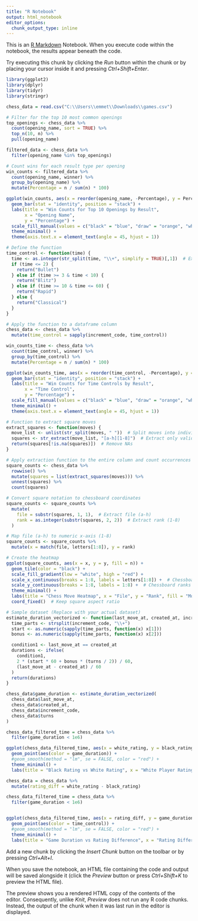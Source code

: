 ---
title: "R Notebook"
output: html_notebook
editor_options: 
  chunk_output_type: inline
---

This is an [R Markdown](http://rmarkdown.rstudio.com) Notebook. When you execute code within the notebook, the results appear beneath the code. 

Try executing this chunk by clicking the *Run* button within the chunk or by placing your cursor inside it and pressing *Ctrl+Shift+Enter*. 

```{r}
library(ggplot2)
library(dplyr)
library(tidyr)
library(stringr)

chess_data = read.csv("C:\\Users\\emmet\\Downloads\\games.csv")
```

```{r}

# Filter for the top 10 most common openings
top_openings <- chess_data %>%
  count(opening_name, sort = TRUE) %>%
  top_n(10, n) %>%
  pull(opening_name)

filtered_data <- chess_data %>%
  filter(opening_name %in% top_openings) 

# Count wins for each result type per opening
win_counts <- filtered_data %>%
  count(opening_name, winner) %>%
  group_by(opening_name) %>%
  mutate(Percentage = n / sum(n) * 100)

```


```{r}
ggplot(win_counts, aes(x = reorder(opening_name, -Percentage), y = Percentage, fill = winner)) +
  geom_bar(stat = "identity", position = "stack") +
  labs(title = "Win Counts for Top 10 Openings by Result",
       x = "Opening Name",
       y = "Percentage") +
  scale_fill_manual(values = c("black" = "blue", "draw" = "orange", "white" = "green")) +
  theme_minimal() +
  theme(axis.text.x = element_text(angle = 45, hjust = 1))

```

```{r}
# Define the function
time_control <- function(time) {
  time <- as.integer(str_split(time, "\\+", simplify = TRUE)[,1])  # Extract the first part before "+"
  if (time <= 2) {
    return("Bullet")
  } else if (time >= 3 & time < 10) {
    return("Blitz")
  } else if (time >= 10 & time <= 60) {
    return("Rapid")
  } else {
    return("Classical")
  }
}

# Apply the function to a dataframe column
chess_data <- chess_data %>%
  mutate(time_control = sapply(increment_code, time_control))

```

```{r}
win_counts_time <- chess_data %>%
  count(time_control, winner) %>%
  group_by(time_control) %>%
  mutate(Percentage = n / sum(n) * 100)

ggplot(win_counts_time, aes(x = reorder(time_control, -Percentage), y = Percentage, fill = winner)) +
  geom_bar(stat = "identity", position = "stack") +
  labs(title = "Win Counts for Time Controls by Result",
       x = "Time Control",
       y = "Percentage") +
  scale_fill_manual(values = c("black" = "blue", "draw" = "orange", "white" = "green")) +
  theme_minimal() +
  theme(axis.text.x = element_text(angle = 45, hjust = 1))
```


```{r}

# Function to extract square moves
extract_squares <- function(moves) {
  move_list <- unlist(str_split(moves, " "))  # Split moves into individual elements
  squares <- str_extract(move_list, "[a-h][1-8]")  # Extract only valid chessboard squares
  return(squares[!is.na(squares)])  # Remove NAs
}

# Apply extraction function to the entire column and count occurrences
square_counts <- chess_data %>%
  rowwise() %>%
  mutate(squares = list(extract_squares(moves))) %>%
  unnest(squares) %>%
  count(squares)

# Convert square notation to chessboard coordinates
square_counts <- square_counts %>%
  mutate(
    file = substr(squares, 1, 1),  # Extract file (a-h)
    rank = as.integer(substr(squares, 2, 2))  # Extract rank (1-8)
  )

# Map file (a-h) to numeric x-axis (1-8)
square_counts <- square_counts %>%
  mutate(x = match(file, letters[1:8]), y = rank)

# Create the heatmap
ggplot(square_counts, aes(x = x, y = y, fill = n)) +
  geom_tile(color = "black") +
  scale_fill_gradient(low = "white", high = "red") +
  scale_x_continuous(breaks = 1:8, labels = letters[1:8]) +  # Chessboard files (a-h)
  scale_y_continuous(breaks = 1:8, labels = 1:8) +  # Chessboard ranks (1-8)
  theme_minimal() +
  labs(title = "Chess Move Heatmap", x = "File", y = "Rank", fill = "Move Frequency") +
  coord_fixed()  # Keep square aspect ratio

```


```{r}

# Sample dataset (Replace with your actual dataset)
estimate_duration_vectorized <- function(last_move_at, created_at, increment_code, turns) {
  time_parts <- strsplit(increment_code, "\\+")
  start <- as.numeric(sapply(time_parts, function(x) x[1]))
  bonus <- as.numeric(sapply(time_parts, function(x) x[2]))

  condition1 <- last_move_at == created_at
  durations <- ifelse(
    condition1, 
    2 * (start * 60 + bonus * (turns / 2)) / 60, 
    (last_move_at - created_at) / 60
  )
  return(durations)
}

chess_data$game_duration <- estimate_duration_vectorized(
  chess_data$last_move_at, 
  chess_data$created_at, 
  chess_data$increment_code, 
  chess_data$turns
)

chess_data_filtered_time = chess_data %>% 
  filter(game_duration < 1e6)

ggplot(chess_data_filtered_time, aes(x = white_rating, y = black_rating)) +
  geom_point(aes(color = game_duration)) +
  #geom_smooth(method = "lm", se = FALSE, color = "red") +
  theme_minimal() +
  labs(title = "Black Rating vs White Rating", x = "White Player Rating", y = "Black Rating")


```

```{r}
chess_data = chess_data %>% 
  mutate(rating_diff = white_rating - black_rating)

chess_data_filtered_time = chess_data %>% 
  filter(game_duration < 1e6)


ggplot(chess_data_filtered_time, aes(x = rating_diff, y = game_duration)) +
  geom_point(aes(color = time_control)) +
  #geom_smooth(method = "lm", se = FALSE, color = "red") +
  theme_minimal() +
  labs(title = "Game Duration vs Rating Difference", x = "Rating Difference", y = "Game Duration")
```


Add a new chunk by clicking the *Insert Chunk* button on the toolbar or by pressing *Ctrl+Alt+I*.

When you save the notebook, an HTML file containing the code and output will be saved alongside it (click the *Preview* button or press *Ctrl+Shift+K* to preview the HTML file).

The preview shows you a rendered HTML copy of the contents of the editor. Consequently, unlike *Knit*, *Preview* does not run any R code chunks. Instead, the output of the chunk when it was last run in the editor is displayed.
